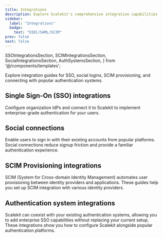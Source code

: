 ```yaml
---
title: Integrations
description: Explore Scalekit's comprehensive integration capabilities with SSO providers, social connections, SCIM provisioning, and authentication systems.
sidebar:
  label: "Integrations"
  badge:
    text: "OIDC/SAML/SCIM"
prev: false
next: false
---
```


  SSOIntegrationsSection,
  SCIMIntegrationsSection,
  SocialIntegrationsSection,
  AuthSystemsSection,
} from '@/components/templates';

Explore integration guides for SSO, social logins, SCIM provisioning, and connecting with popular authentication systems.

## Single Sign-On (SSO) integrations

 Configure organization IdPs and connect it to Scalekit to implement enterprise-grade authentication for your users.

<SSOIntegrationsSection />


## Social connections

Enable users to sign in with their existing accounts from popular platforms. Social connections reduce signup friction and provide a familiar authentication experience.

<SocialIntegrationsSection />

## SCIM Provisioning integrations

SCIM (System for Cross-domain Identity Management) automates user provisioning between identity providers and applications. These guides help you set up SCIM integration with various identity providers.

<SCIMIntegrationsSection />

## Authentication system integrations

Scalekit can coexist with your existing authentication systems, allowing you to add enterprise SSO capabilities without replacing your current setup. These integrations show you how to configure Scalekit alongside popular authentication platforms.

<AuthSystemsSection />

